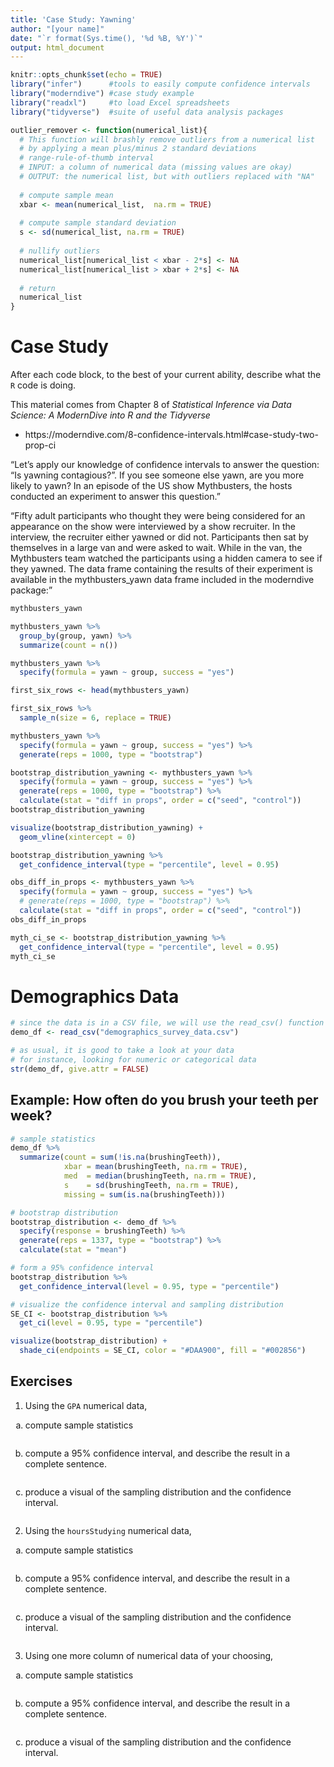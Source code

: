```yaml
---
title: 'Case Study: Yawning'
author: "[your name]"
date: "`r format(Sys.time(), '%d %B, %Y')`"
output: html_document
---
```


```r
knitr::opts_chunk$set(echo = TRUE)
library("infer")      #tools to easily compute confidence intervals
library("moderndive") #case study example
library("readxl")     #to load Excel spreadsheets
library("tidyverse")  #suite of useful data analysis packages

outlier_remover <- function(numerical_list){
  # This function will brashly remove outliers from a numerical list
  # by applying a mean plus/minus 2 standard deviations
  # range-rule-of-thumb interval
  # INPUT: a column of numerical data (missing values are okay)
  # OUTPUT: the numerical list, but with outliers replaced with "NA"
  
  # compute sample mean
  xbar <- mean(numerical_list,  na.rm = TRUE)
  
  # compute sample standard deviation
  s <- sd(numerical_list, na.rm = TRUE)
  
  # nullify outliers
  numerical_list[numerical_list < xbar - 2*s] <- NA
  numerical_list[numerical_list > xbar + 2*s] <- NA
  
  # return
  numerical_list
}
```

# Case Study

After each code block, to the best of your current ability, describe what the `R` code is doing.

This material comes from Chapter 8 of *Statistical Inference via Data Science: A ModernDive into R and the Tidyverse*

* https://moderndive.com/8-confidence-intervals.html#case-study-two-prop-ci

"Let’s apply our knowledge of confidence intervals to answer the question: “Is yawning contagious?”. If you see someone else yawn, are you more likely to yawn? In an episode of the US show Mythbusters, the hosts conducted an experiment to answer this question."

"Fifty adult participants who thought they were being considered for an appearance on the show were interviewed by a show recruiter. In the interview, the recruiter either yawned or did not. Participants then sat by themselves in a large van and were asked to wait. While in the van, the Mythbusters team watched the participants using a hidden camera to see if they yawned. The data frame containing the results of their experiment is available in the mythbusters_yawn data frame included in the moderndive package:"

```r
mythbusters_yawn
```



```r
mythbusters_yawn %>% 
  group_by(group, yawn) %>% 
  summarize(count = n())
```



```r
mythbusters_yawn %>% 
  specify(formula = yawn ~ group, success = "yes")
```



```r
first_six_rows <- head(mythbusters_yawn)
```



```r
first_six_rows %>% 
  sample_n(size = 6, replace = TRUE)
```



```r
mythbusters_yawn %>% 
  specify(formula = yawn ~ group, success = "yes") %>% 
  generate(reps = 1000, type = "bootstrap")
```



```r
bootstrap_distribution_yawning <- mythbusters_yawn %>% 
  specify(formula = yawn ~ group, success = "yes") %>% 
  generate(reps = 1000, type = "bootstrap") %>% 
  calculate(stat = "diff in props", order = c("seed", "control"))
bootstrap_distribution_yawning
```



```r
visualize(bootstrap_distribution_yawning) +
  geom_vline(xintercept = 0)
```



```r
bootstrap_distribution_yawning %>% 
  get_confidence_interval(type = "percentile", level = 0.95)
```



```r
obs_diff_in_props <- mythbusters_yawn %>% 
  specify(formula = yawn ~ group, success = "yes") %>% 
  # generate(reps = 1000, type = "bootstrap") %>% 
  calculate(stat = "diff in props", order = c("seed", "control"))
obs_diff_in_props
```



```r
myth_ci_se <- bootstrap_distribution_yawning %>% 
  get_confidence_interval(type = "percentile", level = 0.95)
myth_ci_se
```

# Demographics Data

```r
# since the data is in a CSV file, we will use the read_csv() function to load the data
demo_df <- read_csv("demographics_survey_data.csv") 
```

```r
# as usual, it is good to take a look at your data
# for instance, looking for numeric or categorical data
str(demo_df, give.attr = FALSE)
```

## Example: How often do you brush your teeth per week?

```r
# sample statistics
demo_df %>%
  summarize(count = sum(!is.na(brushingTeeth)),
            xbar = mean(brushingTeeth, na.rm = TRUE),
            med  = median(brushingTeeth, na.rm = TRUE),
            s    = sd(brushingTeeth, na.rm = TRUE),
            missing = sum(is.na(brushingTeeth)))
```

```r
# bootstrap distribution
bootstrap_distribution <- demo_df %>%
  specify(response = brushingTeeth) %>%
  generate(reps = 1337, type = "bootstrap") %>%
  calculate(stat = "mean")
```

```r
# form a 95% confidence interval
bootstrap_distribution %>%
  get_confidence_interval(level = 0.95, type = "percentile")
```



```r
# visualize the confidence interval and sampling distribution
SE_CI <- bootstrap_distribution %>%
  get_ci(level = 0.95, type = "percentile")

visualize(bootstrap_distribution) +
  shade_ci(endpoints = SE_CI, color = "#DAA900", fill = "#002856")
```

## Exercises

(1) Using the `GPA` numerical data,

(a) compute sample statistics

```r

```

(b) compute a 95% confidence interval, and describe the result in a complete sentence.

```r

```



(c) produce a visual of the sampling distribution and the confidence interval.

```r

```


(2) Using the `hoursStudying` numerical data,

(a) compute sample statistics

```r

```

(b) compute a 95% confidence interval, and describe the result in a complete sentence.

```r

```



(c) produce a visual of the sampling distribution and the confidence interval.

```r

```


(3) Using one more column of numerical data of your choosing,

(a) compute sample statistics

```r

```

(b) compute a 95% confidence interval, and describe the result in a complete sentence.

```r

```



(c) produce a visual of the sampling distribution and the confidence interval.

```r

```

